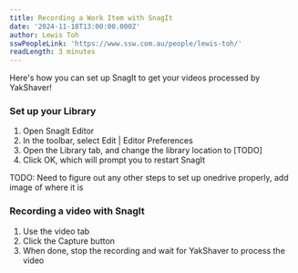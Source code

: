 ```yaml
---
title: Recording a Work Item with SnagIt
date: '2024-11-18T13:00:00.000Z'
author: Lewis Toh
sswPeopleLink: 'https://www.ssw.com.au/people/lewis-toh/'
readLength: 3 minutes
---
```


Here's how you can set up SnagIt to get your videos processed by YakShaver!

### Set up your Library

1. Open SnagIt Editor
2. In the toolbar, select Edit | Editor Preferences
3. Open the Library tab, and change the library location to \[TODO]
4.  Click OK, which will prompt you to restart SnagIt

TODO: Need to figure out any other steps to set up onedrive properly, add image of where it is

### Recording a video with SnagIt

1. Use the video tab
2. Click the Capture button
3. When done, stop the recording and wait for YakShaver to process the video

